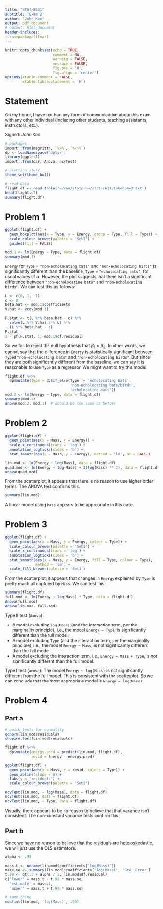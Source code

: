 ```yaml
---
title: "STAT-S631"
subtitle: 'Exam 2'
author: "John Koo"
output: pdf_document
# output: html_document
header-includes:
- \usepackage{float}
---
```


```r
knitr::opts_chunk$set(echo = TRUE, 
                      comment = NA, 
                      warning = FALSE, 
                      message = FALSE, 
                      fig.pos = 'H', 
                      fig.align = 'center')
options(xtable.comment = FALSE, 
        xtable.table.placement = 'H')
```

# Statement

On my honor, I have not had any form of communication about this exam with any 
other individual (including other students, teaching assistants, instructors, 
etc.).

Signed: *John Koo*

```r
# packages
import::from(magrittr, `%>%`, `%<>%`)
dp <- loadNamespace('dplyr')
library(ggplot2)
import::from(car, Anova, ncvTest)

# plotting stuff
theme_set(theme_bw())

# read data
flight.df <- read.table('~/dev/stats-hw/stat-s631/takehome2.txt')
head(flight.df)
summary(flight.df)
```

# Problem 1

```r
ggplot(flight.df) + 
  geom_boxplot(aes(x = Type, y = Energy, group = Type, fill = Type)) + 
  scale_colour_brewer(palette = 'Set1') + 
  guides(fill = FALSE)

mod.1 <- lm(Energy ~ Type, data = flight.df)
summary(mod.1)
```

`Energy` for `Type` = `"non-echolocating bats"` and `"non-echolocating birds"` 
is significantly different than the baseline, `Type` = `"echolocating bats"`, 
for usual values of $\alpha$. However, the plot suggests that there isn't a 
significant difference between `"non-echolocating bats"` and 
`"non-echolocating birds"`. We can test this as follows:

```r
L <- c(0, 1, -1)
c <- 0
beta.hat <- mod.1$coefficients
V.hat <- vcov(mod.1)

F.stat <- t(L %*% beta.hat - c) %*% 
  solve(L %*% V.hat %*% L) %*% 
  (L %*% beta.hat - c)
F.stat
1 - pf(F.stat, 1, mod.1$df.residual)
```

So we fail to reject the null hypothesis that $\beta_1 = \beta_2$. In other 
words, we cannot say that the difference in `Energy` is statistically 
significant between `Type`s `"non-echolocating bats"` and 
`"non-echolocating birds"`. But since they are both significantly different 
from the baseline, we can say it is reasonable to use `Type` as a regressor. 
We might want to try this model:

```r
flight.df %<>% 
  dp$mutate(type = dp$if_else(Type != 'echolocating bats', 
                              'non-echolocating bats/birds', 
                              'echolocating bats'))
mod.2 <- lm(Energy ~ type, data = flight.df)
summary(mod.2)
anova(mod.2, mod.1)  # should be the same as before
```

# Problem 2

```r
ggplot(flight.df) + 
  geom_point(aes(x = Mass, y = Energy)) + 
  scale_x_continuous(trans = 'log') + 
  annotation_logticks(sides = 'b') + 
  stat_smooth(aes(x = Mass, y = Energy), method = 'lm', se = FALSE)

lin.mod <- lm(Energy ~ log(Mass), data = flight.df)
quad.mod <- lm(Energy ~ log(Mass) + I(log(Mass) ** 2), data = flight.df)
anova(quad.mod)
```

From the scatterplot, it appears that there is no reason to use higher order 
terms. The ANOVA test confirms this. 

```r
summary(lin.mod)
```

A linear model using `Mass` appears to be appropriate in this case.

# Problem 3

```r
ggplot(flight.df) + 
  geom_point(aes(x = Mass, y = Energy, colour = Type)) + 
  scale_colour_brewer(palette = 'Set1') + 
  scale_x_continuous(trans = 'log') + 
  annotation_logticks(sides = 'b') + 
  stat_smooth(aes(x = Mass, y = Energy, fill = Type, colour = Type),
              method = 'lm') +
  scale_fill_brewer(palette = 'Set1')
```

From the scatterplot, it appears that changes in `Energy` explained by `Type` 
is pretty much all captured by `Mass`. We can test this:

```r
summary(flight.df)
full.mod <- lm(Energy ~ log(Mass) * Type, data = flight.df)
Anova(full.mod)
anova(lin.mod, full.mod)
```

Type II test (`Anova`):

* A model excluding `log(Mass)` (and the interaction term, per the marginality 
principle), i.e., the model `Energy ~ Type`, is significantly different than the 
full model.
* A model excluding `Type` (and the interaction term, per the marginality 
principle), i.e., the model `Energy ~ Mass`, is not significantly different than 
the full model.
* A model excluding the interaction term, i.e., `Energy ~ Mass + Type`, is not 
significantly different than the full model. 

Type I test (`anova`): The model `Energy ~ log(Mass)` is not significantly 
different from the full model. This is consistent with the scatterplot. So we 
can conclude that the most appropriate model is `Energy ~ log(Mass)`. 

# Problem 4

## Part a

```r
# quick tests for normality
qqnorm(lin.mod$residuals)
shapiro.test(lin.mod$residuals)

flight.df %<>% 
  dp$mutate(energy.pred = predict(lin.mod, flight.df), 
            resid = Energy - energy.pred)

ggplot(flight.df) + 
  geom_point(aes(x = Mass, y = resid, colour = Type)) + 
  geom_abline(slope = 0) + 
  labs(y = 'residuals') + 
  scale_colour_brewer(palette = 'Set1')

ncvTest(lin.mod, ~ log(Mass), data = flight.df)
ncvTest(lin.mod, data = flight.df)
ncvTest(lin.mod, ~ Type, data = flight.df)
```

Visually, there appears to be no reason to believe that that variance isn't 
consistent. The non-constant variance tests confirm this. 

## Part b

Since we have no reason to believe that the residuals are heteroskedastic, we 
will just use the OLS estimators. 

```r
alpha <- .98

mass.t <- unname(lin.mod$coefficients['log(Mass)'])
mass.se <- summary(lin.mod)$coefficients['log(Mass)', 'Std. Error']
t.98 <- qt(.5 + alpha / 2, lin.mod$df.residual)
c('lower' = mass.t - t.98 * mass.se, 
  'estimate' = mass.t, 
  'upper' = mass.t + t.98 * mass.se)

# same thing
confint(lin.mod, 'log(Mass)', .98)
```